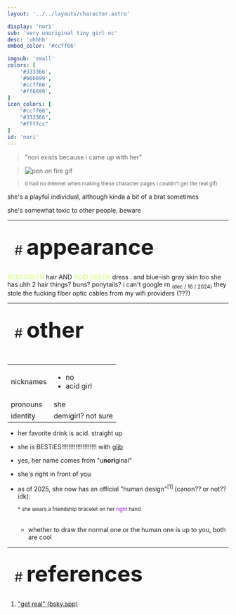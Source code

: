 ```yaml
---
layout: '../../layouts/character.astro'

display: 'nori'
sub: 'very unoriginal tiny girl oc'
desc: 'uhhhh'
embed_color: '#ccff66'

imgsub: 'small'
colors: [
    '#333366',
    '#666699',
    '#ccff66',
    '#ff6699',
]
icon_colors: [
    "#ccff66",
    "#333366",
    "#ffffcc"
]
id: 'nori'
---
```


<style>{`
    :root {
        --header-color: #003;
        --header-logo-color-1: #ffc;
        --header-logo-color-2: #cf6;

        --col-bright: #ffc;
        --col-light: #6c9;
        --col-main: #cf6;
        --col-dim: #09a;
        --col-dark: #039;

        --col-bg: #036;
        --col-char-bg: #f69;

        --col-link: #cf6;
        --col-link-hover: #ffc
    }    

    td {
        background-color: var(--col-main);
        color: var(--col-dim);
    }

    td.name {
        background-color: var(--col-dark);
        color: var(--col-main);
        box-shadow: unset;
        align-content: start;
    }

    li::marker {
        color: var(--col-dim);  
    }
`}</style>

> "nori exists because i came up with her"

> ![pen on fire gif](/images/pen-on-fire.gif)

> <sup>(i had no internet when making these character pages i couldn't get the real gif)</sup>


she's a playful individual, although kinda a bit of a brat sometimes

she's somewhat toxic to other people, beware

<hr />
<section id="appearance" style="text-align: left">

<div style="background-color: var(--col-main); padding: 16px; border-radius: 15px; width: fit-content;">
<a style="text-decoration: none;" href="#appearance">
<span style="font-size: 30px; color: var(--col-light)">#&nbsp;</span><span style="font-weight: bolder; font-size: 50px; margin: 0; margin-top: 30px; color: var(--col-dim)">appearance</span>
</a>
</div>

<span style="color: #cf6">ACID GREEN</span> hair AND <span style="color: #cf6">ACID GREEN</span> dress .    and blue-ish gray skin too
she has uhh 2 hair things? buns? ponytails? i can't google rn <sub style="color: var(--col-dim)">(dec / 16 / 2024)</sub> they stole the fucking fiber optic cables from my wifi providers (???)
</section>

<hr />
<section id="other" style="text-align: left">

<div style="background-color: var(--col-main); padding: 16px; border-radius: 15px; width: fit-content;">
<a style="text-decoration: none;" href="#other">
<span style="font-size: 30px; color: var(--col-light)">#&nbsp;</span><span style="font-weight: bolder; font-size: 50px; margin: 0; margin-top: 30px; color: var(--col-dim)">other</span>
</a>
</div>

<br/>
<table>

<tr>
    <td class="name">nicknames</td>
    <td>

- no
- acid girl

</td>
</tr>

<tr>
    <td class="name">pronouns</td>
    <td>she</td>
</tr>
<tr>
    <td class="name">identity</td>
    <td>demigirl? not sure</td>
</tr>

</table>

- her favorite drink is acid. straight up

- she is BESTIES!!!!!!!!!!!!!!!!!!!! with [glib](/characters/glib)

- yes, her name comes from "u**nori**ginal"

- she's right in front of you

- as of 2025, she now has an official "human design"<sup><a style="text-decoration: none;" href="#references">[1]</a></sup> (canon?? or not?? idk):
    <div style="--col-char-bg: #90f;"><CharSheet character="nori" sheetid="sheet-human" data='imgsub: "what ???", colors: [
    "#333366",
    "#666699",
    "#9999ff",
    "#e3ffff",
    "#ccff66",
    "#669999",
    "#ff6699",
    "#ffcc99",
    "#bf6570",
    "#af5a74",
    "#a64a66"]'/></div>
    
    <sub style="color: var(--col-main);">* she wears a friendship bracelet on her <span style="color: #90f;">right</span> hand</sub>
    <br/><br/>
    - whether to draw the normal one or the human one is up to you, both are cool

</section>
<hr/>
<section id="references" style="text-align: left">

<div style="background-color: var(--col-main); padding: 16px; border-radius: 15px; width: fit-content;">
<a style="text-decoration: none;" href="#references">
<span style="font-size: 30px; color: var(--col-light)">#&nbsp;</span><span style="font-weight: bolder; font-size: 50px; margin: 0; margin-top: 30px; color: var(--col-dim)">references</span>
</a>
</div>

<ol>
<li>

["get real" (bsky.app)](https://bsky.app/profile/betpowo.skruyo.dev/post/3lfzuv2omgs2a)

</li>
</ol>
</section>